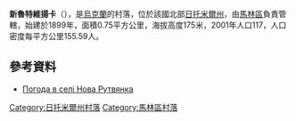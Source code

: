 {{coord|50|56|6|N|29|23|42|E|scale:30000|display=title}}

'''新魯特維揚卡'''（{{lang-uk|Нова Рутвянка}}），是[[烏克蘭|烏克蘭]]的村落，位於該國北部[[日托米爾州|日托米爾州]]，由[[馬林區|馬林區]]負責管轄，始建於1899年，面積0.75平方公里，海拔高度175米，2001年人口117，人口密度每平方公里155.59人。

==參考資料==
* [http://weather.in.ua/ua/zhitomirskaja/17139 Погода в селі Нова Рутвянка] {{Wayback|url=http://weather.in.ua/ua/zhitomirskaja/17139 |date=20111219132252 }}

{{DEFAULTSORT:Нова Рутвянка}}
[[Category:日托米爾州村落|Category:日托米爾州村落]]
[[Category:馬林區村落|Category:馬林區村落]]


{{Zhytomyr-geo-stub}}